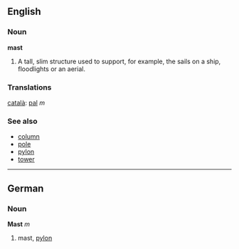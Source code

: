 ==English==
===Noun===
'''mast'''
#A tall, slim structure used to support, for example, the sails on a ship, floodlights or an aerial.


=== Translations ===
[[català]]: [[pal]] ''m''

===See also===
*[[column]]
*[[pole]]
*[[pylon]]
*[[tower]]


----

==German==
===Noun===
'''Mast''' ''m''

# mast, [[pylon]]